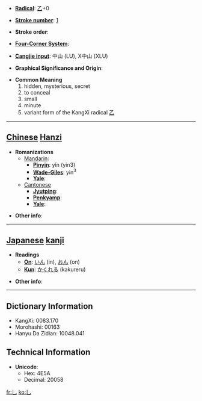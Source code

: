 * '''[[Wiktionary:Chinese radical index| Radical]]''': [[Wiktionary:Chinese radical index 乙|乙]]+0

* '''[[Wiktionary:Chinese total strokes index|Stroke number]]''': [[Wiktionary:Chinese total strokes index 1|1]]

* '''Stroke order''': 

* '''[[Wiktionary:Chinese four corner index|Four-Corner System]]''': 

* '''[[Wiktionary:Chinese Cangjie index|Cangjie input]]''': 中山 (LU), X中山 (XLU)

* '''Graphical Significance and Origin''': 

* '''Common Meaning'''
*#hidden, mysterious, secret
*#to conceal
*#small
*#minute
*#variant form of the KangXi radical [[Wiktionary:Chinese radical index 乙|乙]]

----

== [[Chinese]] [[Hanzi]] ==

* '''Romanizations'''
** [[Mandarin]]:
*** '''[[Pinyin]]''': yǐn (yin3)
*** '''[[Wade-Giles]]''': yin<sup>3</sup>
*** '''[[Yale]]''': 
**[[Cantonese]]
***'''[[Jyutping]]''':
***'''[[Penkyamp]]''': 
***'''[[Yale]]''': 

* '''Other info''': 

----

== [[Japanese]] [[kanji]] ==

* '''Readings'''
** '''[[On]]''': [[いん]] (in), [[おん]] (on)
** '''[[Kun]]''': [[かくれる]] (kakureru)

* '''Other info''':  

----

== Dictionary Information ==

* KangXi: 0083.170
* Morohashi: 00163
* Hanyu Da Zidian: 10048.041

== Technical Information ==

* '''Unicode''':
** Hex: 4E5A
** Decimal: 20058

[[fr:乚]]
[[ko:乚]]